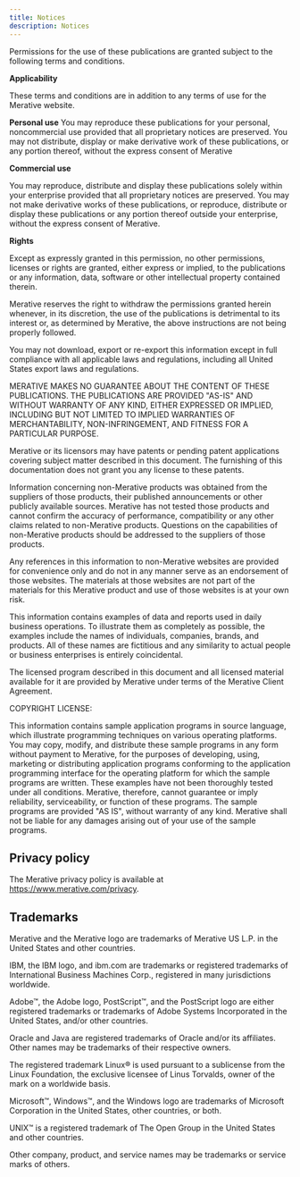 ```yaml
---
title: Notices
description: Notices
---
```


Permissions for the use of these publications are granted subject to the following terms and conditions.

**Applicability**

These terms and conditions are in addition to any terms of use for the Merative website.

**Personal use**
You may reproduce these publications for your personal, noncommercial use provided that all proprietary notices are preserved. You may not distribute, display or make derivative work of these publications, or any portion thereof, without the express consent of Merative

**Commercial use**

You may reproduce, distribute and display these publications solely within your enterprise provided that all proprietary notices are preserved. You may not make derivative works of these publications, or reproduce, distribute or display these publications or any portion thereof outside your enterprise, without the express consent of Merative.

**Rights**

Except as expressly granted in this permission, no other permissions, licenses or rights are granted, either express or implied, to the publications or any information, data, software or other intellectual property contained therein.

Merative reserves the right to withdraw the permissions granted herein whenever, in its discretion, the use of the publications is detrimental to its interest or, as determined by Merative, the above instructions are not being properly followed.

You may not download, export or re-export this information except in full compliance with all applicable laws and regulations, including all United States export laws and regulations.

MERATIVE MAKES NO GUARANTEE ABOUT THE CONTENT OF THESE PUBLICATIONS. THE PUBLICATIONS ARE PROVIDED "AS-IS" AND WITHOUT WARRANTY OF ANY KIND, EITHER EXPRESSED OR IMPLIED, INCLUDING BUT NOT LIMITED TO IMPLIED WARRANTIES OF MERCHANTABILITY, NON-INFRINGEMENT, AND FITNESS FOR A PARTICULAR PURPOSE.

Merative or its licensors may have patents or pending patent applications covering subject matter described in this document. The furnishing of this documentation does not grant you any license to these patents.

Information concerning non-Merative products was obtained from the suppliers of those products, their published announcements or other publicly available sources. Merative has not tested those products and cannot confirm the accuracy of performance, compatibility or any other claims related to non-Merative products. Questions on the capabilities of non-Merative products should be addressed to the suppliers of those products.

Any references in this information to non-Merative websites are provided for convenience only and do not in any manner serve as an endorsement of those websites. The materials at those websites are not part of the materials for this Merative product and use of those websites is at your own risk.

This information contains examples of data and reports used in daily business operations. To illustrate them as completely as possible, the examples include the names of individuals, companies, brands, and products. All of these names are fictitious and any similarity to actual people or business enterprises is entirely coincidental.

The licensed program described in this document and all licensed material available for it are provided by Merative under terms of the Merative Client Agreement.

COPYRIGHT LICENSE:

This information contains sample application programs in source language, which illustrate programming techniques on various operating platforms. You may copy, modify, and distribute these sample programs in any form without payment to Merative, for the purposes of developing, using, marketing or distributing application programs conforming to the application programming interface for the operating platform for which the sample programs are written. These examples have not been thoroughly tested under all conditions. Merative, therefore, cannot guarantee or imply reliability, serviceability, or function of these programs. The sample programs are provided "AS IS", without warranty of any kind. Merative shall not be liable for any damages arising out of your use of the sample programs.

## Privacy policy

The Merative privacy policy is available at https://www.merative.com/privacy.

## Trademarks

Merative and the Merative logo are trademarks of Merative US L.P. in the United States and other countries.

IBM, the IBM logo, and ibm.com are trademarks or registered trademarks of International Business Machines Corp., registered in many jurisdictions worldwide.

Adobe™, the Adobe logo, PostScript™, and the PostScript logo are either registered trademarks or trademarks of Adobe Systems Incorporated in the United States, and/or other countries.

Oracle and Java are registered trademarks of Oracle and/or its affiliates. Other names may be trademarks of their respective owners.

The registered trademark Linux® is used pursuant to a sublicense from the Linux Foundation, the exclusive licensee of Linus Torvalds, owner of the mark on a world­wide basis.

Microsoft™, Windows™, and the Windows logo are trademarks of Microsoft Corporation in the United States, other countries, or both.

UNIX™ is a registered trademark of The Open Group in the United States and other countries.

Other company, product, and service names may be trademarks or service marks of others.
